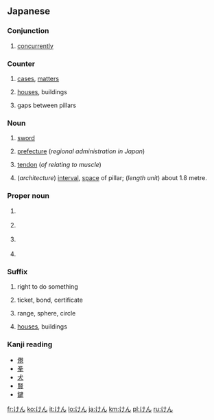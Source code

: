 ==Japanese==

===Conjunction===
{{ja-pos|conjunction}}
# {{ja-def|兼}} [[concurrently]]

===Counter===
{{ja-pos|counter}}

# {{ja-def|件}} [[case]]s, [[matter]]s
# {{ja-def|軒}} [[house]]s, buildings
# {{ja-def|間}} gaps between pillars

===Noun===
{{ja-noun}}
# {{ja-def|剣}} [[sword]]
# {{ja-def|県}} [[prefecture]] (''regional administration in Japan'')
# {{ja-def|腱}} [[tendon]] (''of relating to muscle'')
# {{ja-def|間}} (''architecture'') [[interval]], [[space]] of pillar; (''length unit'') about 1.8 metre.

===Proper noun===
{{ja-pos|proper}}

# {{ja-def|健}} {{given name|male|lang=ja}}
# {{ja-def|堅}} {{given name|male|lang=ja}}
# {{ja-def|建}} {{given name|male|lang=ja}}
# {{ja-def|兼}} {{given name|male|lang=ja}}

===Suffix===
{{ja-pos|suffix}}

# {{ja-def|権}} right to do something
# {{ja-def|券}} ticket, bond, certificate
# {{ja-def|圏}} range, sphere, circle
# {{ja-def|軒}} [[house]]s, buildings

===Kanji reading===
{{ja-kanji reading|rom=ken}}

* [[倦]]
* [[拳]]
* [[犬]]
* [[賢]]
* [[鍵]]

[[fr:けん]]
[[ko:けん]]
[[it:けん]]
[[lo:けん]]
[[ja:けん]]
[[km:けん]]
[[pl:けん]]
[[ru:けん]]